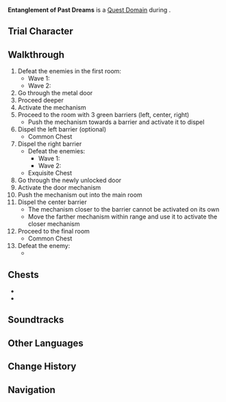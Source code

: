 {{Domain Infobox
|image        = Domain Entanglement of Past Dreams.png
|type         = Quest
|description  = The restless force within [[Jialiang]] has beckoned him ceaselessly, drawing everyone to this place. Here, the stench of evil is growing, and the curtains of fate are soon to fall.
|domain       = 
|area         = Bishui Plain
|region       = Liyue
|requiredAR   = 
|recLevel     = WL-dependent
|recElements  = Dendro, Geo
|trial        = Baizhu
|quest        = The Formula for a Miracle
|quest_type   = Story
}}
'''Entanglement of Past Dreams''' is a [[Quest Domain]] during {{Quest|The Formula for a Miracle}}.

==Trial Character==
{{Transclude|The Formula for a Miracle|Trial Character}}

==Walkthrough==
# Defeat the enemies in the first room:
#* Wave 1: {{Enemy List|Hilichurl*2;Hilichurl Fighter}}
#* Wave 2: {{Enemy List|Hilichurl*2;Hilichurl Fighter*2}}
# Go through the metal door
# Proceed deeper
# Activate the mechanism
# Proceed to the room with 3 green barriers (left, center, right)
#* Push the mechanism towards a barrier and activate it to dispel
# Dispel the left barrier (optional)
#* Common Chest
# Dispel the right barrier
#* Defeat the enemies:
#** Wave 1: {{Enemy List|Blazing Axe Mitachurl;Hilichurl;Hilichurl Shooter}}
#** Wave 2: {{Enemy List|Geovishap Hatchling*2}}
#* Exquisite Chest
# Go through the newly unlocked door
# Activate the door mechanism
# Push the mechanism out into the main room
# Dispel the center barrier
#* The mechanism closer to the barrier cannot be activated on its own
#* Move the farther mechanism within range and use it to activate the closer mechanism
# Proceed to the final room
#* Common Chest
# Defeat the enemy:
#* {{Enemy|Geovishap|text="Geovishap" &mdash; One to Whom the Chi's Loathsome Blood Clings}}

==Chests==
* {{Item|Common Chest|x=2}}
* {{Item|Exquisite Chest|x=1}}

==Soundtracks==
{{Soundtracks by Category Table|type=domain}}

==Other Languages==
{{Other Languages
|en       = Entanglement of Past Dreams
|zhs      = 旧梦痴缠之故地
|zhs_rm   = Jiùmèng Chīchán zhī Gùdì
|zht      = 舊夢癡纏之故地
|zht_rm   = Jiùmèng Chīchán zhī Gùdì
|zh_tl    = A Once-Familiar Place Entangled Foolishly in Past Dreams
|ja       = 旧夢纏綿の故地
|ja_rm    = Kyuumu Tenmen no Kochi
|ja_tl    = 
|ko       = 얽힌 과거의 꿈
|ko_rm    = 
|ko_tl    = 
|es       = Entramado quimérico
|es_tl    = Chimeric Framework
|fr       = Enchevêtrement des rêves passés
|fr_tl    = Entanglement of Past Dreams
|ru       = Сплетение древних снов
|ru_tl    = Intertwinement of Ancient Dreams
|th       = ดินแดนเก่าแห่งฝันร่ำอดีต
|th_rm    = 
|th_tl    = 
|vi       = Cố Thổ Với Giấc Mộng Xưa
|vi_tl    = 
|de       = Stätte weilender Träume
|de_tl    = Site of Lingering Dreams
|id       = Belenggu Mimpi Masa Lalu
|id_tl    = Shackle of Past Dreams
|pt       = Entrelaçamento de Sonhos Passados
|pt_tl    = 
|tr       = Geçmiş Düşlerin Karmaşıklığı
|tr_tl    = 
|it       = Intreccio di sogni passati
|it_tl    = 
}}

==Change History==
{{Change History|3.6}}

==Navigation==
{{Domain Navbox|Temporary}}